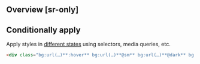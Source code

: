 ## Overview [sr-only]
<Overview/>

## Conditionally apply
Apply styles in [different states](/docs/states-and-queries) using selectors, media queries, etc.
```html
<div class="bg:url(…)**:hover** bg:url(…)**@sm** bg:url(…)**@dark** bg:url(…)**@print**">…</div>
```

